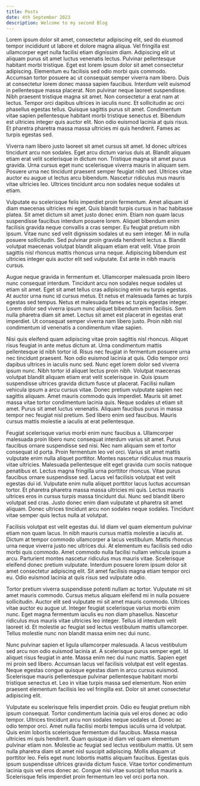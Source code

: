 ```yaml
---
title: Posts
date: 4th September 2023
description: Welcome to my second Blog
---
```


Lorem ipsum dolor sit amet, consectetur adipiscing elit, sed do eiusmod tempor incididunt ut labore et dolore magna aliqua. Vel fringilla est ullamcorper eget nulla facilisi etiam dignissim diam. Adipiscing elit ut aliquam purus sit amet luctus venenatis lectus. Pulvinar pellentesque habitant morbi tristique. Eget est lorem ipsum dolor sit amet consectetur adipiscing. Elementum eu facilisis sed odio morbi quis commodo. Accumsan tortor posuere ac ut consequat semper viverra nam libero. Duis at consectetur lorem donec massa sapien faucibus. Interdum velit euismod in pellentesque massa placerat. Non pulvinar neque laoreet suspendisse. Nibh praesent tristique magna sit amet. Non consectetur a erat nam at lectus. Tempor orci dapibus ultrices in iaculis nunc. Et sollicitudin ac orci phasellus egestas tellus. Quisque sagittis purus sit amet. Condimentum vitae sapien pellentesque habitant morbi tristique senectus et. Bibendum est ultricies integer quis auctor elit. Non odio euismod lacinia at quis risus. Et pharetra pharetra massa massa ultricies mi quis hendrerit. Fames ac turpis egestas sed.

Viverra nam libero justo laoreet sit amet cursus sit amet. Id donec ultrices tincidunt arcu non sodales. Eget arcu dictum varius duis at. Blandit aliquam etiam erat velit scelerisque in dictum non. Tristique magna sit amet purus gravida. Urna cursus eget nunc scelerisque viverra mauris in aliquam sem. Posuere urna nec tincidunt praesent semper feugiat nibh sed. Ultrices vitae auctor eu augue ut lectus arcu bibendum. Nascetur ridiculus mus mauris vitae ultricies leo. Ultrices tincidunt arcu non sodales neque sodales ut etiam.

Vulputate eu scelerisque felis imperdiet proin fermentum. Amet aliquam id diam maecenas ultricies mi eget. Quis blandit turpis cursus in hac habitasse platea. Sit amet dictum sit amet justo donec enim. Etiam non quam lacus suspendisse faucibus interdum posuere lorem. Aliquet bibendum enim facilisis gravida neque convallis a cras semper. Eu feugiat pretium nibh ipsum. Vitae nunc sed velit dignissim sodales ut eu sem integer. Mi in nulla posuere sollicitudin. Sed pulvinar proin gravida hendrerit lectus a. Blandit volutpat maecenas volutpat blandit aliquam etiam erat velit. Vitae proin sagittis nisl rhoncus mattis rhoncus urna neque. Adipiscing bibendum est ultricies integer quis auctor elit sed vulputate. Est ante in nibh mauris cursus.

Augue neque gravida in fermentum et. Ullamcorper malesuada proin libero nunc consequat interdum. Tincidunt arcu non sodales neque sodales ut etiam sit amet. Eget sit amet tellus cras adipiscing enim eu turpis egestas. At auctor urna nunc id cursus metus. Et netus et malesuada fames ac turpis egestas sed tempus. Netus et malesuada fames ac turpis egestas integer. Lorem dolor sed viverra ipsum nunc aliquet bibendum enim facilisis. Sem nulla pharetra diam sit amet. Lectus sit amet est placerat in egestas erat imperdiet. Ut consequat semper viverra nam libero justo. Proin nibh nisl condimentum id venenatis a condimentum vitae sapien.

Nisi quis eleifend quam adipiscing vitae proin sagittis nisl rhoncus. Aliquet risus feugiat in ante metus dictum at. Urna condimentum mattis pellentesque id nibh tortor id. Risus nec feugiat in fermentum posuere urna nec tincidunt praesent. Non odio euismod lacinia at quis. Odio tempor orci dapibus ultrices in iaculis nunc sed. Nunc eget lorem dolor sed viverra ipsum nunc. Nibh tortor id aliquet lectus proin nibh. Volutpat maecenas volutpat blandit aliquam etiam erat velit scelerisque in. Quis ipsum suspendisse ultrices gravida dictum fusce ut placerat. Facilisi nullam vehicula ipsum a arcu cursus vitae. Donec pretium vulputate sapien nec sagittis aliquam. Amet mauris commodo quis imperdiet. Mauris sit amet massa vitae tortor condimentum lacinia quis. Neque sodales ut etiam sit amet. Purus sit amet luctus venenatis. Aliquam faucibus purus in massa tempor nec feugiat nisl pretium. Sed libero enim sed faucibus. Mauris cursus mattis molestie a iaculis at erat pellentesque.

Feugiat scelerisque varius morbi enim nunc faucibus a. Ullamcorper malesuada proin libero nunc consequat interdum varius sit amet. Purus faucibus ornare suspendisse sed nisi. Nec nam aliquam sem et tortor consequat id porta. Proin fermentum leo vel orci. Varius sit amet mattis vulputate enim nulla aliquet porttitor. Montes nascetur ridiculus mus mauris vitae ultricies. Malesuada pellentesque elit eget gravida cum sociis natoque penatibus et. Lectus magna fringilla urna porttitor rhoncus. Vitae purus faucibus ornare suspendisse sed. Lacus vel facilisis volutpat est velit egestas dui id. Vulputate enim nulla aliquet porttitor lacus luctus accumsan tortor. Et pharetra pharetra massa massa ultricies mi quis. Lectus mauris ultrices eros in cursus turpis massa tincidunt dui. Nunc sed blandit libero volutpat sed cras. Justo donec enim diam vulputate ut pharetra sit amet aliquam. Donec ultrices tincidunt arcu non sodales neque sodales. Tincidunt vitae semper quis lectus nulla at volutpat.

Facilisis volutpat est velit egestas dui. Id diam vel quam elementum pulvinar etiam non quam lacus. In nibh mauris cursus mattis molestie a iaculis at. Dictum at tempor commodo ullamcorper a lacus vestibulum. Mattis rhoncus urna neque viverra justo nec ultrices dui. At elementum eu facilisis sed odio morbi quis commodo. Amet commodo nulla facilisi nullam vehicula ipsum a arcu. Parturient montes nascetur ridiculus mus mauris vitae. Scelerisque eleifend donec pretium vulputate. Interdum posuere lorem ipsum dolor sit amet consectetur adipiscing elit. Sit amet facilisis magna etiam tempor orci eu. Odio euismod lacinia at quis risus sed vulputate odio.

Tortor pretium viverra suspendisse potenti nullam ac tortor. Vulputate mi sit amet mauris commodo. Cursus metus aliquam eleifend mi in nulla posuere sollicitudin. Auctor elit sed vulputate mi sit amet mauris commodo. Ultrices vitae auctor eu augue ut. Integer feugiat scelerisque varius morbi enim nunc. Eget magna fermentum iaculis eu non diam phasellus. Nascetur ridiculus mus mauris vitae ultricies leo integer. Tellus id interdum velit laoreet id. Et molestie ac feugiat sed lectus vestibulum mattis ullamcorper. Tellus molestie nunc non blandit massa enim nec dui nunc.

Nunc pulvinar sapien et ligula ullamcorper malesuada. A lacus vestibulum sed arcu non odio euismod lacinia at. A scelerisque purus semper eget. Id aliquet risus feugiat in ante. Massa enim nec dui nunc mattis. Sapien eget mi proin sed libero. Accumsan lacus vel facilisis volutpat est velit egestas. Neque egestas congue quisque egestas diam in arcu cursus euismod. Scelerisque mauris pellentesque pulvinar pellentesque habitant morbi tristique senectus et. Leo in vitae turpis massa sed elementum. Non enim praesent elementum facilisis leo vel fringilla est. Dolor sit amet consectetur adipiscing elit.

Vulputate eu scelerisque felis imperdiet proin. Odio eu feugiat pretium nibh ipsum consequat. Tortor condimentum lacinia quis vel eros donec ac odio tempor. Ultrices tincidunt arcu non sodales neque sodales ut. Donec ac odio tempor orci. Amet nulla facilisi morbi tempus iaculis urna id volutpat. Quis enim lobortis scelerisque fermentum dui faucibus. Massa massa ultricies mi quis hendrerit. Quam quisque id diam vel quam elementum pulvinar etiam non. Molestie ac feugiat sed lectus vestibulum mattis. Ut sem nulla pharetra diam sit amet nisl suscipit adipiscing. Mollis aliquam ut porttitor leo. Felis eget nunc lobortis mattis aliquam faucibus. Egestas quis ipsum suspendisse ultrices gravida dictum fusce. Vitae tortor condimentum lacinia quis vel eros donec ac. Congue nisi vitae suscipit tellus mauris a. Scelerisque felis imperdiet proin fermentum leo vel orci porta non.